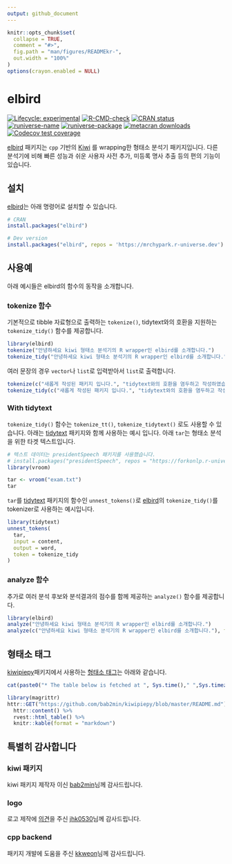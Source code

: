 ```yaml
---
output: github_document
---
```


<!-- README_kr.md is generated from README_kr.Rmd. Please edit that file -->

```r
knitr::opts_chunk$set(
  collapse = TRUE,
  comment = "#>",
  fig.path = "man/figures/READMEkr-",
  out.width = "100%"
)
options(crayon.enabled = NULL)
```

# elbird

<!-- badges: start -->
[![Lifecycle: experimental](https://img.shields.io/badge/lifecycle-experimental-orange.svg)](https://lifecycle.r-lib.org/articles/stages.html#experimental)
[![R-CMD-check](https://github.com/mrchypark/elbird/workflows/R-CMD-check/badge.svg)](https://github.com/mrchypark/elbird/actions)
[![CRAN status](https://www.r-pkg.org/badges/version/elbird)](https://CRAN.R-project.org/package=elbird)
[![runiverse-name](https://mrchypark.r-universe.dev/badges/:name)](https://mrchypark.r-universe.dev/)
[![runiverse-package](https://mrchypark.r-universe.dev/badges/elbird)](https://mrchypark.r-universe.dev/ui#packages)
[![metacran downloads](https://cranlogs.r-pkg.org/badges/elbird)](https://cran.r-project.org/package=elbird)
[![Codecov test coverage](https://codecov.io/gh/mrchypark/elbird/branch/main/graph/badge.svg)](https://app.codecov.io/gh/mrchypark/elbird?branch=main)
<!-- badges: end -->

[elbird][elbird] 패키지는 `cpp` 기반의 [Kiwi](https://github.com/bab2min/Kiwi) 를 wrapping한 형태소 분석기 패키지입니다.
다른 분석기에 비해 빠른 성능과 쉬운 사용자 사전 추가, 미등록 명사 추출 등의 편의 기능이 있습니다.

## 설치

[elbird][elbird]는 아래 명령어로 설치할 수 있습니다.

```r
# CRAN
install.packages("elbird")

# Dev version
install.packages("elbird", repos = 'https://mrchypark.r-universe.dev')
```

## 사용예

아래 예시들은 elbird의 함수의 동작을 소개합니다.

### tokenize 함수

기본적으로 tibble 자료형으로 출력하는 `tokenize()`, tidytext와의 호환을 지원하는 `tokenize_tidy()` 함수를 제공합니다.

```r
library(elbird)
tokenize("안녕하세요 kiwi 형태소 분석기의 R wrapper인 elbird를 소개합니다.")
tokenize_tidy("안녕하세요 kiwi 형태소 분석기의 R wrapper인 elbird를 소개합니다.")
```

여러 문장의 경우 `vector`나 `list`로 입력받아서 `list`로 출력합니다.

```r
tokenize(c("새롭게 작성된 패키지 입니다.", "tidytext와의 호환을 염두하고 작성하였습니다."))
tokenize_tidy(c("새롭게 작성된 패키지 입니다.", "tidytext와의 호환을 염두하고 작성하였습니다."))
```

### With tidytext

`tokenize_tidy()` 함수는 `tokenize_tt()`, `tokenize_tidytext()` 로도 사용할 수 있습니다.
아래는 [tidytext][tidytext] 패키지와 함께 사용하는 예시 입니다.
아래 `tar`는 형태소 분석을 위한 타겟 텍스트입니다.

```r
# 텍스트 데이터는 presidentSpeech 패키지를 사용했습니다.
# install.packages("presidentSpeech", repos = "https://forkonlp.r-universe.dev/")
library(vroom)

tar <- vroom("exam.txt")
tar
```

`tar`를 [tidytext][tidytext] 패키지의 함수인 `unnest_tokens()`로 [elbird][elbird]의 `tokenize_tidy()`를 tokenizer로 사용하는 예시입니다.

```r
library(tidytext)
unnest_tokens(
  tar,
  input = content,
  output = word,
  token = tokenize_tidy
)
```

### analyze 함수

추가로 여러 분석 후보와 분석결과의 점수를 함께 제공하는 `analyze()` 함수를 제공합니다.

```r
library(elbird)
analyze("안녕하세요 kiwi 형태소 분석기의 R wrapper인 elbird를 소개합니다.")
analyze(c("안녕하세요 kiwi 형태소 분석기의 R wrapper인 elbird를 소개합니다."), top_n = 1)
```


## 형태소 태그

[kiwipiepy](https://github.com/bab2min/kiwipiepy)패키지에서 사용하는 [형태소 태그](https://github.com/bab2min/kiwipiepy#%ED%92%88%EC%82%AC-%ED%83%9C%EA%B7%B8)는 아래와 같습니다.

```r
cat(paste0("* The table below is fetched at ", Sys.time()," ",Sys.timezone(),"."))
```

```r
library(magrittr)
httr::GET("https://github.com/bab2min/kiwipiepy/blob/master/README.md") %>% 
  httr::content() %>% 
  rvest::html_table() %>% 
  knitr::kable(format = "markdown")
```

## 특별히 감사합니다

### kiwi 패키지
kiwi 패키지 제작자 이신 [bab2min](https://github.com/bab2min)님께 감사드립니다.

### logo
로고 제작에 [의견](https://github.com/mrchypark/elbird/issues/6)을 주신 [jhk0530](https://github.com/jhk0530)님께 감사드립니다.

### cpp backend
패키지 개발에 도움을 주신 [kkweon](https://github.com/kkweon)님께 감사드립니다.


[elbird]: https://mrchypark.github.io/elbird/index.html
[tidytext]: https://www.tidytextmining.com/tidytext.html
